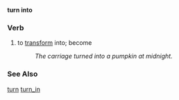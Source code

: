 '''turn into'''
===Verb===
# to [[transform]] into; become
#:''The carriage turned into a pumpkin at midnight.''

===See Also===
[[turn]] [[turn_in]]